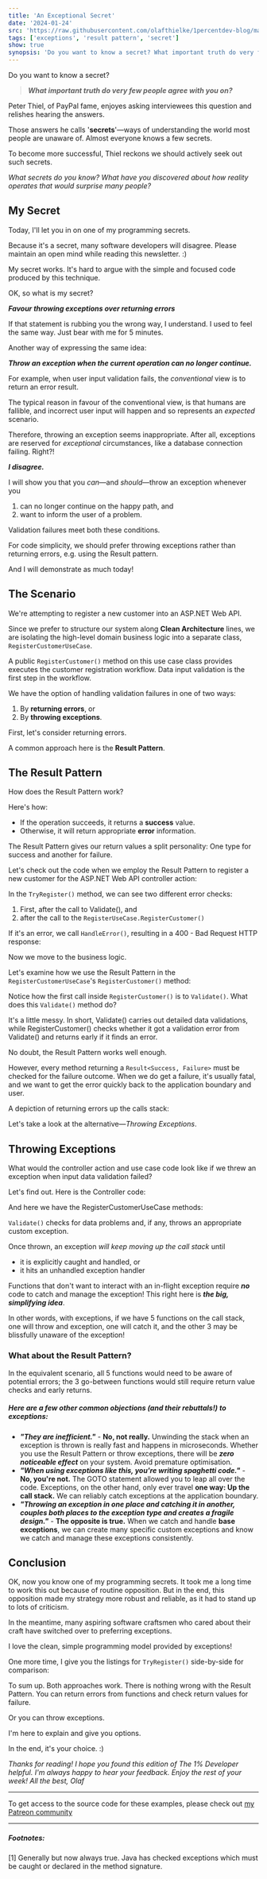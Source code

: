 ```yaml
---
title: 'An Exceptional Secret'
date: '2024-01-24'
src: 'https://raw.githubusercontent.com/olafthielke/1percentdev-blog/main/images/an-exceptional-secret.png'
tags: ['exceptions', 'result pattern', 'secret']
show: true
synopsis: 'Do you want to know a secret? What important truth do very few people agree with you on? Peter Thiel, of PayPal fame, enjoyes asking interviewees this question and relishes hearing the answers. Those'
---
```

Do you want to know a secret?

> ***What important truth do very few people agree with you on?***

Peter Thiel, of PayPal fame, enjoyes asking interviewees this question and relishes hearing the answers. 

Those answers he calls '**secrets**'—ways of understanding the world most people are unaware of. 
Almost everyone knows a few secrets. 

To become more successful, Thiel reckons we should actively seek out such secrets.

*What secrets do you know? 
What have you discovered about how reality operates that would surprise many people?*

## My Secret
Today, I'll let you in on one of my programming secrets.

Because it's a secret, many software developers will disagree.
Please maintain an open mind while reading this newsletter. :)

My secret works. It's hard to argue with the simple and focused code produced by this technique.

OK, so what is my secret?

***Favour throwing exceptions over returning errors***

If that statement is rubbing you the wrong way, I understand. I used to feel the same way. 
Just bear with me for 5 minutes.

Another way of expressing the same idea:

***Throw an exception when the current operation can no longer continue.***

For example, when user input validation fails, the *conventional* view is to return an error result. 

The typical reason in favour of the conventional view, is that humans are fallible, and incorrect user input will happen and so represents an *expected* scenario. 

Therefore, throwing an exception seems inappropriate. After all, exceptions are reserved for *exceptional* circumstances, like a database connection failing. Right?!

***I disagree.***

I will show you that you *can*—and *should*—throw an exception whenever you 
1. can no longer continue on the happy path, and 
2. want to inform the user of a problem.

Validation failures meet both these conditions.

For code simplicity, we should prefer throwing exceptions rather than returning errors, e.g. using the Result pattern. 

And I will demonstrate as much today!

## The Scenario
We're attempting to register a new customer into an ASP.NET Web API. 

Since we prefer to structure our system along **Clean Architecture** lines, we are isolating the high-level domain business logic into a separate class, `RegisterCustomerUseCase`.

A public `RegisterCustomer()` method on this use case class provides executes the customer registration workflow. Data input validation is the first step in the workflow.

We have the option of handling validation failures in one of two ways:
1. By **returning errors**, or 
2. By **throwing exceptions**. 

First, let's consider returning errors.

A common approach here is the **Result Pattern**. 

## The Result Pattern
How does the Result Pattern work?

Here's how:
- If the operation succeeds, it returns a **success** value.
- Otherwise, it will return appropriate **error** information.

The Result Pattern gives our return values a split personality: One type for success and another for failure. 

<CustomImage src="https://raw.githubusercontent.com/olafthielke/1percentdev-blog/main/images/result-pattern-outcomes.png" alt="Possible Outcomes form Result Pattern" caption="A function returning a Result can be one of two values: Success or Failure." />

Let's check out the code when we employ the Result Pattern to register a new customer for the ASP.NET Web API controller action:

<CustomImage src="https://raw.githubusercontent.com/olafthielke/1percentdev-blog/main/images/customerscontroller-register.png" alt="CustomerController.Register() action method" caption="CustomerController's Register() action in ASP.NET Web API." />

 <CustomImage src="https://raw.githubusercontent.com/olafthielke/1percentdev-blog/main/images/result-pattern-customerscontroller-tryregister.png" alt="CustomerController.TryRegister() using Result Pattern" caption="TryRegister() is called by the Register() controller action also in ASP.NET Web API. Notice the results being returned and checked on for error state (IsError)." />

In the `TryRegister()` method, we can see two different error checks:
1. First, after the call to Validate(), and
2. after the call to the `RegisterUseCase.RegisterCustomer()`

If it's an error, we call `HandleError()`, resulting in a 400 - Bad Request HTTP response:

<CustomImage src="https://raw.githubusercontent.com/olafthielke/1percentdev-blog/main/images/result-pattern-customerscontroller-handleerror.png" alt="CustomerController.HandleError() using Result Pattern" caption="CustomerController's HandleError() converts the validation error into a 400 - Bad Request." />

Now we move to the business logic.

Let's examine how we use the Result Pattern in the `RegisterCustomerUseCase`'s `RegisterCustomer()` method:

<CustomImage src="https://raw.githubusercontent.com/olafthielke/1percentdev-blog/main/images/result-pattern-registercustomerusecase-registercustomer.png" alt="RegisterCustomerUseCase.RegisterCustomer() using Result Pattern" caption="RegisterCustomerUseCase's RegisterCustomer() method. The call to Validate() comes first, and if it's an error we exit early. This method is about pure business logic." />

Notice how the first call inside `RegisterCustomer()` is to `Validate()`. What does this `Validate()` method do?

<CustomImage src="https://raw.githubusercontent.com/olafthielke/1percentdev-blog/main/images/result-pattern-registercustomerusecase-validate.png" alt="RegisterCustomerUseCase.Validate() using Result Pattern" caption="RegisterCustomerUseCase's Validate() method. Validate returns a Result<Success, Error>." />

It's a little messy. In short, Validate() carries out detailed data validations, while RegisterCustomer() checks whether it got a validation error from Validate() and returns early if it finds an error. 


No doubt, the Result Pattern works well enough. 

However, every method returning a `Result<Success, Failure>` must be checked for the failure outcome. 
When we do get a failure, it's usually fatal, and we want to get the error quickly back to the application boundary and user. 

A depiction of returning errors up the calls stack:

<CustomImage src="https://raw.githubusercontent.com/olafthielke/1percentdev-blog/main/images/result-pattern-in-call-stack.png" alt="Unwinding Call Stack with Result Pattern" caption="Passing back Results, needing checks for errors every time a function returns." />

Let's take a look at the alternative—*Throwing Exceptions*.

## Throwing Exceptions
What would the controller action and use case code look like if we threw an exception when input data validation failed?

Let's find out. Here is the Controller code:

<CustomImage src="https://raw.githubusercontent.com/olafthielke/1percentdev-blog/main/images/customerscontroller-register.png" alt="CustomersController.Register() action method" caption="Controller action for registering a new customer. Exceptions are handled in HandleException()." />

 <CustomImage src="https://raw.githubusercontent.com/olafthielke/1percentdev-blog/main/images/exceptions-customerscontroller-tryregister.png" alt="CustomerController.TryRegister() using Exceptions" caption="TryRegister() controller method. There is no need for error checks; exceptions are caught and handled in the calling Register() action" />

<CustomImage src="https://raw.githubusercontent.com/olafthielke/1percentdev-blog/main/images/exceptions-customerscontroller-handleexception.png" alt="CustomersController.HandleExceptions() using Exceptions" caption="How we handle exceptions with a consistent net that catches all exceptions as long as they are derived from a handful of base exception types." />

And here we have the RegisterCustomerUseCase methods:

<CustomImage src="https://raw.githubusercontent.com/olafthielke/1percentdev-blog/main/images/exceptions-registercustomerusecase-registercustomer.png" alt="RegisterCustomerUseCase.RegisterCustomer() using Exceptions" caption="RegisterCustomerUseCase's RegisterCustomer() method when throwing exceptions (done by Validate() method). Simple, and straightforward to follow the happy path. And we don't need to concern ourselves with the failure path. That's managed via exceptions." />

<CustomImage src="https://raw.githubusercontent.com/olafthielke/1percentdev-blog/main/images/exceptions-registercustomerusecase-validate.png" alt="RegisterCustomerUseCase.Validate() using Exceptions" caption="RegisterCustomerUseCase.Validate() throws appropriate custom exceptions when the data is insufficient to carry on." />

`Validate()` checks for data problems and, if any, throws an appropriate custom exception. 

Once thrown, an exception *will keep moving up the call stack* until 
- it is explicitly caught and handled, or
- it hits an unhandled exception handler

Functions that don't want to interact with an in-flight exception require ***no*** code to catch and manage the exception! This right here is ***the big, simplifying idea***.

In other words, with exceptions, if we have 5 functions on the call stack, one will throw and exception, one will catch it, and the other 3 may be blissfully unaware of the exception!

<CustomImage src="https://raw.githubusercontent.com/olafthielke/1percentdev-blog/main/images/exceptions-in-call-stack.png" alt="Unwinding Call Stack with Exception" caption="An exception is throw by one function and caught by another further up the call stack. Functions in between are unaware of the exception. [1]" />

### What about the Result Pattern?
In the equivalent scenario, all 5 functions would need to be aware of potential errors; the 3 go-between functions would still require return value checks and early returns. 


##### Here are a few other common objections (and their rebuttals!) to exceptions:
- ***"They are inefficient."*** - **No, not really.** Unwinding the stack when an exception is thrown is really fast and happens in microseconds. Whether you use the Result Pattern or throw exceptions, there will be ***zero noticeable effect*** on your system. Avoid premature optimisation.
- ***"When using exceptions like this, you're writing spaghetti code."*** - **No, you're not.** The GOTO statement allowed you to leap all over the code. Exceptions, on the other hand, only ever travel **one way: Up the call stack.** We can reliably catch exceptions at the application boundary.
- ***"Throwing an exception in one place and catching it in another, couples both places to the exception type and creates a fragile design."*** - **The opposite is true.** When we catch and handle **base exceptions**, we can create many specific custom exceptions and know we catch and manage these exceptions consistently.


## Conclusion
OK, now you know one of my programming secrets. It took me a long time to work this out because of routine opposition. But in the end, this opposition made my strategy more robust and reliable, as it had to stand up to lots of criticism.

In the meantime, many aspiring software craftsmen who cared about their craft have switched over to preferring exceptions.

I love the clean, simple programming model provided by exceptions!

One more time, I give you the listings for `TryRegister()` side-by-side for comparison:

 <CustomImage src="https://raw.githubusercontent.com/olafthielke/1percentdev-blog/main/images/result-pattern-customerscontroller-tryregister.png" alt="CustomerController.TryRegister() using Result Pattern" caption="Using Result Patten (Hint: More complicated!)" />

 <CustomImage src="https://raw.githubusercontent.com/olafthielke/1percentdev-blog/main/images/exceptions-customerscontroller-tryregister.png" alt="CustomerController.TryRegister() using Exceptions" caption="Using Exceptions (Look, how simple!)" />

To sum up. Both approaches work. There is nothing wrong with the Result Pattern. 
You can return errors from functions and check return values for failure. 

Or you can throw exceptions.

I'm here to explain and give you options.

In the end, it's your choice. :)


*Thanks for reading! I hope you found this edition of The 1% Developer helpful.
I'm always happy to hear your feedback. 
Enjoy the rest of your week!
All the best,
Olaf*


---

To get access to the source code for these examples, please check out <a href="https://www.patreon.com/olafcodecoach/" target="_blank">my Patreon community</a>

---

##### Footnotes: 
[1] Generally but now always true. Java has checked exceptions which must be caught or declared in the method signature.